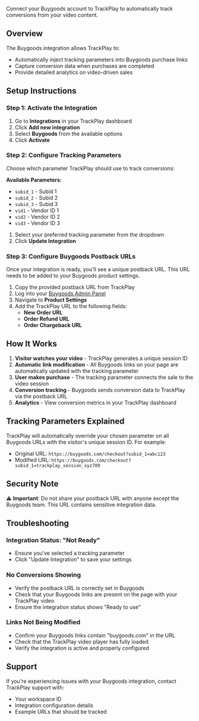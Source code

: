 Connect your Buygoods account to TrackPlay to automatically track conversions from your video content.

## Overview

The Buygoods integration allows TrackPlay to:
- Automatically inject tracking parameters into Buygoods purchase links
- Capture conversion data when purchases are completed
- Provide detailed analytics on video-driven sales

## Setup Instructions

### Step 1: Activate the Integration

1. Go to **Integrations** in your TrackPlay dashboard
2. Click **Add new integration** 
3. Select **Buygoods** from the available options
4. Click **Activate**

### Step 2: Configure Tracking Parameters

Choose which parameter TrackPlay should use to track conversions:

**Available Parameters:**
- `subid_1` - Subid 1
- `subid_2` - Subid 2  
- `subid_3` - Subid 3
- `vid1` - Vendor ID 1
- `vid2` - Vendor ID 2
- `vid3` - Vendor ID 3

1. Select your preferred tracking parameter from the dropdown
2. Click **Update Integration**

### Step 3: Configure Buygoods Postback URLs

Once your integration is ready, you'll see a unique postback URL. This URL needs to be added to your Buygoods product settings.

1. Copy the provided postback URL from TrackPlay
2. Log into your [Buygoods Admin Panel](https://admin.buygoods.com/#products-settings)
3. Navigate to **Product Settings**
4. Add the TrackPlay URL to the following fields:
   - **New Order URL**
   - **Order Refund URL** 
   - **Order Chargeback URL**

## How It Works

1. **Visitor watches your video** - TrackPlay generates a unique session ID
2. **Automatic link modification** - All Buygoods links on your page are automatically updated with the tracking parameter
3. **User makes purchase** - The tracking parameter connects the sale to the video session
4. **Conversion tracking** - Buygoods sends conversion data to TrackPlay via the postback URL
5. **Analytics** - View conversion metrics in your TrackPlay dashboard

## Tracking Parameters Explained

TrackPlay will automatically override your chosen parameter on all Buygoods URLs with the visitor's unique session ID. For example:

- Original URL: `https://buygoods.com/checkout?subid_1=abc123`
- Modified URL: `https://buygoods.com/checkout?subid_1=trackplay_session_xyz789`

## Security Note

⚠️ **Important**: Do not share your postback URL with anyone except the Buygoods team. This URL contains sensitive integration data.

## Troubleshooting

### Integration Status: "Not Ready"
- Ensure you've selected a tracking parameter
- Click "Update Integration" to save your settings

### No Conversions Showing
- Verify the postback URL is correctly set in Buygoods
- Check that your Buygoods links are present on the page with your TrackPlay video
- Ensure the integration status shows "Ready to use"

### Links Not Being Modified
- Confirm your Buygoods links contain "buygoods.com" in the URL
- Check that the TrackPlay video player has fully loaded
- Verify the integration is active and properly configured

## Support

If you're experiencing issues with your Buygoods integration, contact TrackPlay support with:
- Your workspace ID
- Integration configuration details
- Example URLs that should be tracked